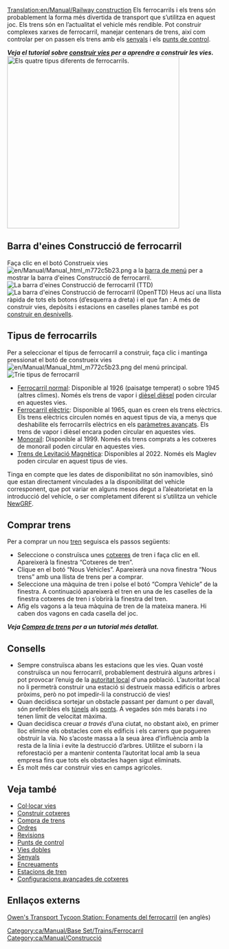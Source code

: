 [[Translation:en/Manual/Railway construction]]
{{ca/Taula de contingut}}
Els ferrocarrils i els trens són probablement la forma més divertida de transport que s’utilitza en aquest joc. Els trens són en l’actualitat el vehicle més rendible. Pot construir complexes xarxes de ferrocarril, manejar centenars de trens, així com controlar per on passen els trens amb els [[ca/Manual/Senyals|senyals]] i els [[ca/Punts de control|punts de control]].

'''''Veja el tutorial sobre [[ca/Manual/Construir vies|construir vies]] per a aprendre a construir les vies.'''''
[[File:ca/Manual/4 Types of railway.png|thumb|none|400px|Els quatre tipus diferents de ferrocarrils.]]

==Barra d'eines Construcció de ferrocarril==
Faça clic en el botó Construeix vies [[File:en/Manual/Manual html m772c5b23.png]] a la [[ca/Manual/Interfície del joc#la-barra-de-menu|barra de menú]] per a mostrar la barra d'eines Construcció de ferrocarril.
[[File:ca/Manual/Railroad ConstructionTTD.png|none|frame|La barra d'eines Construcció de ferrocarril (TTD)]]
[[File:ca/Manual/Railroad ConstructionOGFX.png|none|frame|La barra d'eines Construcció de ferrocarril (OpenTTD)]]
Heus ací una llista ràpida de tots els botons (d’esquerra a dreta) i el que fan :
{{ca/Manual/Vista barra d'eines de ferrocarril}}
A més de construir vies, depòsits i estacions en caselles planes també es pot [[ca/Construir en desnivells|construir en desnivells]].

==Tipus de ferrocarrils==
Per a seleccionar el tipus de ferrocarril a construir, faça clic i mantinga pressionat el botó de construeix vies [[File:en/Manual/Manual html m772c5b23.png]] del menú principal.
[[File:ca/Manual/Openttd-rail1.png|none|frame|Trie tipus de ferrocarril]]
* [[ca/Ferrocarril|Ferrocarril normal]]: Disponible al 1926 (paisatge temperat) o sobre 1945 (altres climes). Només els trens de vapor i [https://www.wikipedia.org/wiki/ca:Motor dièsel dièsel] poden circular en aquestes vies.
* [[ca/Ferrocarril elèctric|Ferrocarril elèctric]]: Disponible al 1965, quan es creen els trens elèctrics. Els trens elèctrics circulen només en aquest tipus de via, a menys que deshabilite els ferrocarrils elèctrics en els [[ca/Archive/Manual/Settings/Paràmetres avançats|paràmetres avançats]]. Els trens de vapor i dièsel encara poden circular en aquestes vies.
* [[ca/Monorail|Monorail]]: Disponible al 1999. Només els trens comprats a les cotxeres de monorail poden circular en aquestes vies.
* [[ca/Maglev|Trens de Levitació Magnètica]]: Disponibles al 2022. Només els Maglev poden circular en aquest tipus de vies.

Tinga en compte que les dates de disponibilitat no són inamovibles, sinó que estan directament vinculades a la disponibilitat del vehicle corresponent, que pot variar en alguns mesos degut a l’aleatorietat en la introducció del vehicle, o ser completament diferent si s’utilitza un vehicle [[ca/NewGRF|NewGRF]].

==Comprar trens==
Per a comprar un nou [[ca/Manual/Trens|tren]] seguisca els passos següents:
*Seleccione o construïsca unes [[ca/Manual/Cotxeres i depòsits|cotxeres]] de tren i faça clic en ell. Apareixerà la finestra “Cotxeres de tren”.
*Clique en el botó “Nous Vehicles”. Apareixerà una nova finestra “Nous trens” amb una llista de trens per a comprar.
*Seleccione una màquina de tren i polse el botó “Compra Vehicle” de la finestra. A continuació apareixerà el tren en una de les caselles de la finestra cotxeres de tren i s’obrirà la finestra del tren.
*Afig els vagons a la teua màquina de tren de la mateixa manera. Hi caben dos vagons en cada casella del joc.

'''''Veja [[ca/Manual/Compra de trens|Compra de trens]] per a un tutorial més detallat.'''''

==Consells==
* Sempre construïsca abans les estacions que les vies. Quan vosté construïsca un nou ferrocarril, probablement destruirà alguns arbres i pot provocar l’enuig de la [[ca/Autoritat local|autoritat local]] d'una població. L’autoritat local no li permetrà construir una estació si destrueix massa edificis o arbres pròxims, però no pot impedir-li la construcció de vies!
* Quan decidisca sortejar un obstacle passant per damunt o per davall, són preferibles els [[ca/Manual/Túnels|túnels]] als [[ca/Ponts|ponts]]. A vegades són més barats i no tenen límit de velocitat màxima.
* Quan decidisca creuar ''a través'' d’una ciutat, no obstant això, en primer lloc elimine els obstacles com els edificis i els carrers que pogueren obstruir la via. No s’acoste massa a la seua àrea d’influència amb la resta de la línia i evite la destrucció d’arbres. Utilitze el suborn i la reforestació per a mantenir contenta l’autoritat local amb la seua empresa fins que tots els obstacles hagen sigut eliminats.
* És molt més car construir vies en camps agrícoles.

==Veja també==
*[[ca/Col·locar vies|Col·locar vies]]
*[[ca/Manual/Construir cotxeres|Construir cotxeres]]
*[[ca/Manual/Compra de trens|Compra de trens]]
*[[ca/Manual/Ordres|Ordres]]
*[[ca/Revisions|Revisions]]
*[[ca/Punts de control|Punts de control]]
*[[ca/Vies dobles|Vies dobles]]
*[[ca/Manual/Senyals|Senyals]]
*[[ca/Community/Junctionary/Main Page|Encreuaments]]
*[[ca/Manual/Estacions de tren|Estacions de tren]]
*[[ca/Manual/Construir cotxeres#configuracions-avancades|Configuracions avançades de cotxeres]]

==Enllaços externs==
[http://www.transporttycoon.net/rail Owen's Transport Tycoon Station: Fonaments del ferrocarril] (en anglès)

[[Category:ca/Manual/Base Set/Trains/Ferrocarril]]
[[Category:ca/Manual/Construcció]]